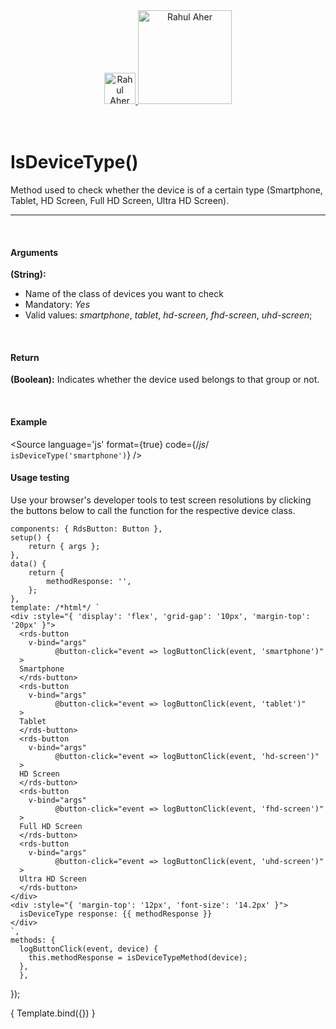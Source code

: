 
<Meta title="Utils/Methods/IsDeviceType()"/>

<div align="center" style={{display: 'flex'}}>
    <a href="https://rahulaher.netlify.app">
        <img src="../../../img/logo/glyph-black-colored.svg" alt="Rahul Aher logo" width="50" />
        <img src="../../../img/logo/word-black-colored.svg" alt="Rahul Aher" width="150" />
    </a>
</div>

<br />
<br />

# IsDeviceType()

Method used to check whether the device is of a certain type (Smartphone, Tablet, HD Screen, Full HD Screen, Ultra HD Screen).

<hr />
<br />

#### Arguments

**(String):**
- Name of the class of devices you want to check
- Mandatory: *Yes*
- Valid values: _smartphone_, _tablet_, _hd-screen_, _fhd-screen_, _uhd-screen_;

<br />

#### Return

**(Boolean):** Indicates whether the device used belongs to that group or not.

<br />

#### Example

<Story name="IsDeviceType">
</Story>

<Source
  language='js'
  format={true}
  code={/*js*/ `
  isDeviceType('smartphone')
`}
/>

#### Usage testing
Use your browser's developer tools to test screen resolutions by clicking the buttons below to call the function for the respective device class.


	components: { RdsButton: Button },
	setup() {
		return { args };
	},
	data() {
		return {
			methodResponse: '',
		};
	},
	template: /*html*/ `
    <div :style="{ 'display': 'flex', 'grid-gap': '10px', 'margin-top': '20px' }">
      <rds-button
        v-bind="args"
              @button-click="event => logButtonClick(event, 'smartphone')"
      >
      Smartphone
      </rds-button>
      <rds-button
        v-bind="args"
              @button-click="event => logButtonClick(event, 'tablet')"
      >
      Tablet
      </rds-button>
      <rds-button
        v-bind="args"
              @button-click="event => logButtonClick(event, 'hd-screen')"
      >
      HD Screen
      </rds-button>
      <rds-button
        v-bind="args"
              @button-click="event => logButtonClick(event, 'fhd-screen')"
      >
      Full HD Screen
      </rds-button>
      <rds-button
        v-bind="args"
              @button-click="event => logButtonClick(event, 'uhd-screen')"
      >
      Ultra HD Screen
      </rds-button>
    </div>
    <div :style="{ 'margin-top': '12px', 'font-size': '14.2px' }">
      isDeviceType response: {{ methodResponse }}
    </div>
    `,
    methods: {
      logButtonClick(event, device) {
        this.methodResponse = isDeviceTypeMethod(device);
      },
	  },
});

<Canvas>
	<Story
		name="Button2"
		args={{
			variant: 'green',
			size: 'md',
			text: 'Button',
			block: false,
		}}
	>
		{ Template.bind({}) }
	</Story>
</Canvas>